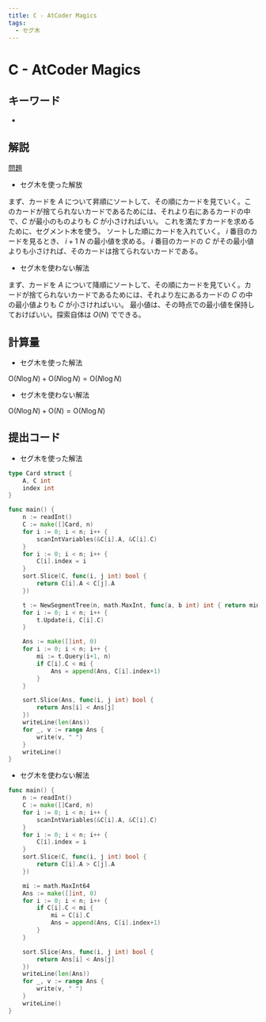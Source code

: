 ```yaml
---
title: C - AtCoder Magics
tags:
  - セグ木
---
```


# C - AtCoder Magics

## キーワード


- <Tag tag="セグ木" />

## 解説

[問題](https://atcoder.jp/contests/abc354/tasks/abc354_c)

- セグ木を使った解放

まず、カードを $A$ について昇順にソートして、その順にカードを見ていく。このカードが捨てられないカードであるためには、それより右にあるカードの中で、$C$ が最小のものよりも $C$ が小さければいい。
これを満たすカードを求めるために、セグメント木を使う。 ソートした順にカードを入れていく。 $i$ 番目のカードを見るとき、 $i+1 ~ N$ の最小値を求める。 $i$ 番目のカードの $C$ がその最小値よりも小さければ、そのカードは捨てられないカードである。

- セグ木を使わない解法

まず、カードを $A$ について降順にソートして、その順にカードを見ていく。カードが捨てられないカードであるためには、それより左にあるカードの $C$ の中の最小値よりも $C$ が小さければいい。
最小値は、その時点での最小値を保持しておけばいい。探索自体は $O(N)$ でできる。

## 計算量

- セグ木を使った解法

$\mathrm{O}(N\log{N}) + \mathrm{O}(N\log{N}) = \mathrm{O}(N\log{N})$ 

- セグ木を使わない解法

$\mathrm{O}(N\log{N}) + \mathrm{O}(N) = \mathrm{O}(N\log{N})$

## 提出コード

- セグ木を使った解法

```go
type Card struct {
	A, C int
	index int
}

func main() {
	n := readInt()
	C := make([]Card, n)
	for i := 0; i < n; i++ {
		scanIntVariables(&C[i].A, &C[i].C)
	}
	for i := 0; i < n; i++ {
		C[i].index = i
	}
	sort.Slice(C, func(i, j int) bool {
		return C[i].A < C[j].A
	})

	t := NewSegmentTree(n, math.MaxInt, func(a, b int) int { return min(a, b) })
	for i := 0; i < n; i++ {
		t.Update(i, C[i].C)
	}

	Ans := make([]int, 0)
	for i := 0; i < n; i++ {
		mi := t.Query(i+1, n)
		if C[i].C < mi {
			Ans = append(Ans, C[i].index+1)
		}
	}

	sort.Slice(Ans, func(i, j int) bool {
		return Ans[i] < Ans[j]
	})
	writeLine(len(Ans))
	for _, v := range Ans {
		write(v, " ")
	}
	writeLine()
}
```

- セグ木を使わない解法

```go
func main() {
	n := readInt()
	C := make([]Card, n)
	for i := 0; i < n; i++ {
		scanIntVariables(&C[i].A, &C[i].C)
	}
	for i := 0; i < n; i++ {
		C[i].index = i
	}
	sort.Slice(C, func(i, j int) bool {
		return C[i].A > C[j].A
	})

	mi := math.MaxInt64
	Ans := make([]int, 0)
	for i := 0; i < n; i++ {
		if C[i].C < mi {
			mi = C[i].C
			Ans = append(Ans, C[i].index+1)
		}
	}

	sort.Slice(Ans, func(i, j int) bool {
		return Ans[i] < Ans[j]
	})
	writeLine(len(Ans))
	for _, v := range Ans {
		write(v, " ")
	}
	writeLine()
}
```
